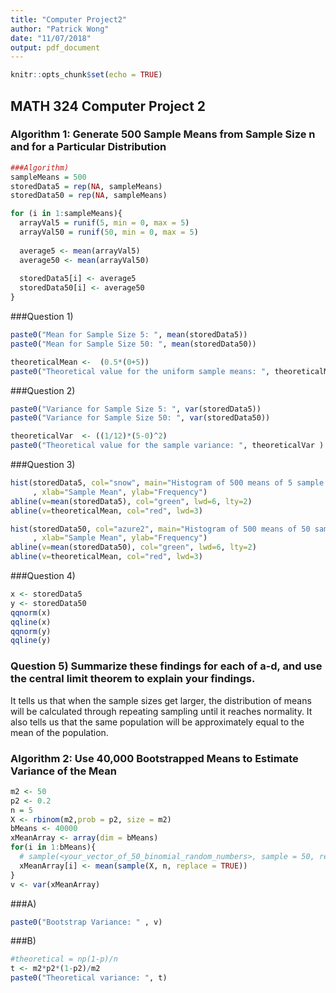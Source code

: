 ```yaml
---
title: "Computer Project2"
author: "Patrick Wong"
date: "11/07/2018"
output: pdf_document
---
```


```r
knitr::opts_chunk$set(echo = TRUE)
```

## MATH 324 Computer Project 2

### Algorithm 1: Generate 500 Sample Means from Sample Size n and for a Particular Distribution

```r
###Algorithm)
sampleMeans = 500
storedData5 = rep(NA, sampleMeans)
storedData50 = rep(NA, sampleMeans)

for (i in 1:sampleMeans){
  arrayVal5 = runif(5, min = 0, max = 5)
  arrayVal50 = runif(50, min = 0, max = 5)
  
  average5 <- mean(arrayVal5)
  average50 <- mean(arrayVal50)
  
  storedData5[i] <- average5
  storedData50[i] <- average50
}
```



###Question 1) 
```r
paste0("Mean for Sample Size 5: ", mean(storedData5))
paste0("Mean for Sample Size 50: ", mean(storedData50))

theoreticalMean <-  (0.5*(0+5))
paste0("Theoretical value for the uniform sample means: ", theoreticalMean)
```



###Question 2)
```r
paste0("Variance for Sample Size 5: ", var(storedData5))
paste0("Variance for Sample Size 50: ", var(storedData50))

theoreticalVar  <- ((1/12)*(5-0)^2)
paste0("Theoretical value for the sample variance: ", theoreticalVar )
```



###Question 3)
```r
hist(storedData5, col="snow", main="Histogram of 500 means of 5 sample exponentials"
     , xlab="Sample Mean", ylab="Frequency")
abline(v=mean(storedData5), col="green", lwd=6, lty=2)
abline(v=theoreticalMean, col="red", lwd=3)

hist(storedData50, col="azure2", main="Histogram of 500 means of 50 sample exponentials"
     , xlab="Sample Mean", ylab="Frequency")
abline(v=mean(storedData50), col="green", lwd=6, lty=2)
abline(v=theoreticalMean, col="red", lwd=3)
```



###Question 4)
```r
x <- storedData5
y <- storedData50
qqnorm(x)
qqline(x)
qqnorm(y)
qqline(y)
```



### Question 5) Summarize these findings for each of a-d, and use the central limit theorem to explain your findings.

It tells us that when the sample sizes get larger, the distribution of means will be calculated through repeating sampling until it reaches normality. It also tells us that the same population will be approximately equal to the mean of the population. 




### Algorithm 2: Use 40,000 Bootstrapped Means to Estimate Variance of the Mean
```r
m2 <- 50
p2 <- 0.2
n = 5
X <- rbinom(m2,prob = p2, size = m2)
bMeans <- 40000
xMeanArray <- array(dim = bMeans)
for(i in 1:bMeans){
  # sample(<your_vector_of_50_binomial_random_numbers>, sample = 50, replace = TRUE)
  xMeanArray[i] <- mean(sample(X, n, replace = TRUE))
}
v <- var(xMeanArray)
```


###A) 
```r
paste0("Bootstrap Variance: " , v)
```


###B)
```r
#theoretical = np(1-p)/n
t <- m2*p2*(1-p2)/m2
paste0("Theoretical variance: ", t)
```
